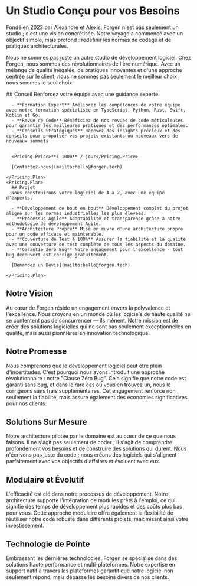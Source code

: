 
# Un Studio Conçu pour vos Besoins

Fondé en 2023 par Alexandre et Alexis, Forgen n'est pas seulement un studio ; c'est une vision concrétisée. Notre voyage a commencé avec un objectif simple, mais profond : redéfinir les normes de codage et de pratiques architecturales.

<div className="mt-8 grid grid-cols-2">
  <Avatar caption="Alexandre" size={96} src="/studio/alexandre.webp" />
  <Avatar caption="Alexis" size={96} src="/studio/alexis.webp" />
</div>

Nous ne sommes pas juste un autre studio de développement logiciel. Chez Forgen, nous sommes des révolutionnaires de l'ère numérique. Avec un mélange de qualité inégalée, de pratiques innovantes et d'une approche centrée sur le client, nous ne sommes pas seulement le meilleur choix ; nous sommes le seul choix.

<Bleed>
  <Pricing>
    <Pricing.Plan>
      ## Conseil
      Renforcez votre équipe avec une guidance experte.

      - **Formation Expert** Améliorez les compétences de votre équipe avec notre formation spécialisée en TypeScript, Python, Rust, Swift, Kotlin et Go.
      - **Revue de Code** Bénéficiez de nos revues de code méticuleuses pour garantir les meilleures pratiques et des performances optimales.
      - **Conseils Stratégiques** Recevez des insights précieux et des conseils pour propulser vos projets existants ou nouveaux vers de nouveaux sommets


      <Pricing.Price>**€ 1000** / jour</Pricing.Price>

      [Contactez-nous](mailto:hello@forgen.tech)

    </Pricing.Plan>
    <Pricing.Plan>
      ## Projet
      Nous construirons votre logiciel de A à Z, avec une équipe d'experts.

      - **Développement de bout en bout** Développement complet du projet aligné sur les normes industrielles les plus élevées.
      - **Processus Agile** Adaptabilité et transparence grâce à notre méthodologie de développement Agile.
      - **Architecture Propre** Mise en œuvre d'une architecture propre pour un code efficace et maintenable.
      - **Couverture de Test à 100%** Assurer la fiabilité et la qualité avec une couverture de test complète de tous les aspects du domaine.
      - **Garantie Zéro Bug** Notre engagement pour l'excellence - tout bug découvert est corrigé gratuitement.

      [Demandez un Devis](mailto:hello@forgen.tech)

    </Pricing.Plan>

  </Pricing>
</Bleed>

## Notre Vision

Au cœur de Forgen réside un engagement envers la polyvalence et l'excellence. Nous croyons en un monde où les logiciels de haute qualité ne se contentent pas de concurrencer — ils mènent. Notre mission est de créer des solutions logicielles qui ne sont pas seulement exceptionnelles en qualité, mais aussi pionnières en innovation technologique.

## Notre Promesse

Nous comprenons que le développement logiciel peut être plein d'incertitudes. C'est pourquoi nous avons introduit une approche révolutionnaire : notre "Clause Zéro Bug". Cela signifie que notre code est garanti sans bug, et dans le rare cas où vous en trouvez un, nous le corrigeons sans frais supplémentaires. Cet engagement renforce non seulement la fiabilité, mais assure également des économies significatives pour nos clients.

## Solutions Sur Mesure

Notre architecture pilotée par le domaine est au cœur de ce que nous faisons. Il ne s'agit pas seulement de coder ; il s'agit de comprendre profondément vos besoins et de construire des solutions qui durent. Nous n'écrivons pas juste du code ; nous créons des logiciels qui s'alignent parfaitement avec vos objectifs d'affaires et évoluent avec eux.

## Modulaire et Évolutif

L'efficacité est clé dans notre processus de développement. Notre architecture supporte l'intégration de modules prêts à l'emploi, ce qui signifie des temps de développement plus rapides et des coûts plus bas pour vous. Cette approche modulaire offre également la flexibilité de réutiliser notre code robuste dans différents projets, maximisant ainsi votre investissement.

## Technologie de Pointe

Embrassant les dernières technologies, Forgen se spécialise dans des solutions haute performance et multi-plateformes. Notre expertise en support natif à travers les plateformes garantit que notre logiciel non seulement répond, mais dépasse les besoins divers de nos clients.
